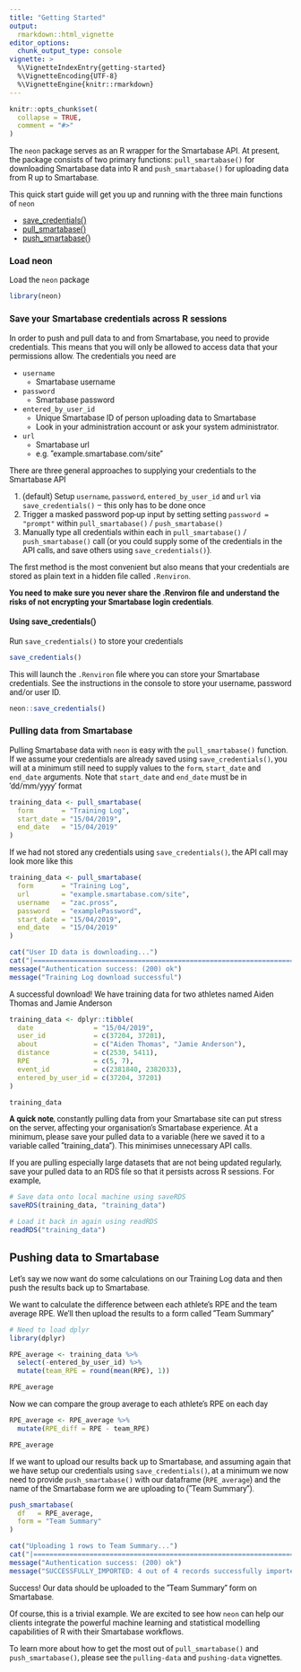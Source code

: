 ```yaml
---
title: "Getting Started"
output: 
  rmarkdown::html_vignette
editor_options:
  chunk_output_type: console
vignette: >
  %\VignetteIndexEntry{getting-started}
  %\VignetteEncoding{UTF-8}
  %\VignetteEngine{knitr::rmarkdown}
---
```


<style>
body, h1, h2, h3, h4 {
    font-family: "Roboto";
}
</style>

```r
knitr::opts_chunk$set(
  collapse = TRUE,
  comment = "#>"
)
```

The `neon` package serves as an R wrapper for the Smartabase API. At present, the package consists of two primary functions: `pull_smartabase()` for downloading Smartabase data into R and `push_smartabase()` for uploading data from R up to Smartabase. 

This quick start guide will get you up and running with the three main functions of `neon`

  * [save_credentials()](#save_credentials)
  * [pull_smartabase()](#pull_smartabase)
  * [push_smartabase()](#push_smartabase)

### Load neon

Load the `neon` package
```r
library(neon)
```

### Save your Smartabase credentials across R sessions {#save_credentials}

In order to push and pull data to and from Smartabase, you need to provide credentials. This means that you will only be allowed to access data that your permissions allow. The credentials you need are

* `username`
    + Smartabase username
* `password`
    + Smartabase password
* `entered_by_user_id`
    + Unique Smartabase ID of person uploading data to Smartabase
    + Look in your administration account or ask your system administrator.
* `url`
    + Smartabase url
    + e.g. "example.smartabase.com/site"

There are three general approaches to supplying your credentials to the Smartabase API

1. (default) Setup `username`, `password`, `entered_by_user_id` and `url` via `save_credentials()` -- this only has to be done once
2. Trigger a masked password pop-up input by setting setting `password = "prompt"` within `pull_smartabase()` / `push_smartabase()`
3. Manually type all credentials within each in `pull_smartabase()` / `push_smartabase()` call (or you could supply some of the credentials in the API calls, and save others using `save_credentials()`).

The first method is the most convenient but also means that your credentials are stored as plain text in a hidden file called `.Renviron`.

**You need to make sure you never share the .Renviron file and understand the risks of not encrypting your Smartabase login credentials**. 

#### Using save_credentials()
Run `save_credentials()` to store your credentials

```r
save_credentials()
```

This will launch the `.Renviron` file where you can store your Smartabase credentials. See the instructions in the console to store your username, password and/or user ID.

```r
neon::save_credentials()
```

### Pulling data from Smartabase {#pull_smartabase}
Pulling Smartabase data with `neon` is easy with the `pull_smartabase()` function. If we assume your credentials are already saved using `save_credentials()`, you will at a minimum still need to supply values to the `form`, `start_date` and `end_date` arguments. Note that `start_date` and `end_date` must be in 'dd/mm/yyyy' format

```r
training_data <- pull_smartabase(
  form       = "Training Log",
  start_date = "15/04/2019",
  end_date   = "15/04/2019"
)
```

If we had not stored any credentials using `save_credentials()`, the API call may look more like this

```r
training_data <- pull_smartabase(
  form       = "Training Log",
  url        = "example.smartabase.com/site",
  username   = "zac.pross",
  password   = "examplePassword",
  start_date = "15/04/2019",
  end_date   = "15/04/2019"
)
```

```r
cat("User ID data is downloading...")
cat("|===================================================================| 100%")
message("Authentication success: (200) ok")
message("Training Log download successful")
```

A successful download! We have training data for two athletes named Aiden Thomas and Jamie Anderson

```r
training_data <- dplyr::tibble(
  date               = "15/04/2019",
  user_id            = c(37204, 37201),
  about              = c("Aiden Thomas", "Jamie Anderson"),
  distance           = c(2530, 5411),
  RPE                = c(5, 7),
  event_id           = c(2381840, 2382033),
  entered_by_user_id = c(37204, 37201)
)

training_data
```

**A quick note**, constantly pulling data from your Smartabase site can put stress on the server, affecting your organisation's Smartabase experience. At a minimum, please save your pulled data to a variable (here we saved it to a variable called "training_data"). This minimises unnecessary API calls. 

If you are pulling especially large datasets that are not being updated regularly, save your pulled data to an RDS file so that it persists across R sessions. For example,

```r
# Save data onto local machine using saveRDS
saveRDS(training_data, "training_data")

# Load it back in again using readRDS
readRDS("training_data")
```

## Pushing data to Smartabase {#push_smartabase}
Let's say we now want do some calculations on our Training Log data and then push the results back up to Smartabase.

We want to calculate the difference between each athlete's RPE and the team average RPE. We'll then upload the results to a form called "Team Summary"

```r
# Need to load dplyr
library(dplyr)

RPE_average <- training_data %>% 
  select(-entered_by_user_id) %>% 
  mutate(team_RPE = round(mean(RPE), 1))

RPE_average
```

Now we can compare the group average to each athlete's RPE on each day

```r
RPE_average <- RPE_average %>%
  mutate(RPE_diff = RPE - team_RPE)

RPE_average
```

If we want to upload our results back up to Smartabase, and assuming again that we have setup our credentials using `save_credentials()`, at a minimum we now need to provide `push_smartabase()` with our dataframe (`RPE_average`) and the name of the Smartabase form we are uploading to ("Team Summary").

```r
push_smartabase(
  df   = RPE_average,
  form = "Team Summary"
)
```

```r
cat("Uploading 1 rows to Team Summary...") 
cat("|===================================================================| 100%")
message("Authentication success: (200) ok")
message("SUCCESSFULLY_IMPORTED: 4 out of 4 records successfully imported")
```

Success! Our data should be uploaded to the "Team Summary" form on Smartabase.

Of course, this is a trivial example. We are excited to see how `neon` can help our clients integrate the powerful machine learning and statistical modelling capabilities of R with their Smartabase workflows.

To learn more about how to get the most out of `pull_smartabase()` and `push_smartabase()`, please see the `pulling-data` and `pushing-data` vignettes.
